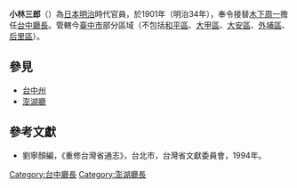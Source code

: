 '''小林三郎'''（{{bd|?||?}}）為[[日本|日本]][[明治|明治]]時代官員，於1901年（明治34年），奉令接替[[木下周一|木下周一]]擔任[[台中廳|台中廳長]]。管轄今[[臺中市|臺中市]]部分區域（不包括[[和平區_(臺中市)|和平區]]、[[大甲區|大甲區]]、[[大安區_(臺中市)|大安區]]、[[外埔區|外埔區]]、[[后里區|后里區]]）。
{{start box}}
{{s-before|[[木下周一|木下周一]]}}
{{s-title|[[台中廳|台中廳長]]|1901年上任}}
{{s-after|[[岡本武輝|岡本武輝]]}}
{{end box}}
{{start box}}
{{s-before|[[淺田知定|淺田知定]]}}
{{s-title|[[澎湖廳長|澎湖廳長]]|1902年6月─1906年4月}}
{{s-after|[[脇本彬|脇本彬]]}}
{{end box}}

==參見==
*[[台中州|台中州]]
*[[澎湖廳|澎湖廳]]

==參考文獻==
*劉寧顏編，《重修台灣省通志》，台北市，台灣省文獻委員會，1994年。

[[Category:台中廳長|Category:台中廳長]]
[[Category:澎湖廳長|Category:澎湖廳長]]